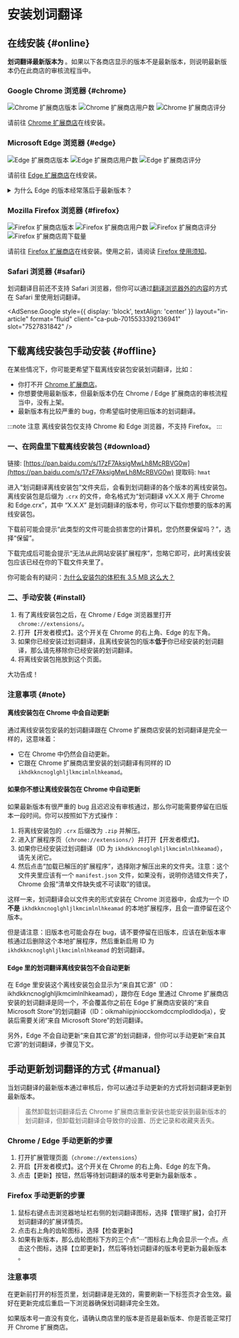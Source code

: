 
# 安装划词翻译

## 在线安装 {#online}

**划词翻译最新版本为 <LatestVersion />**。如果以下各商店显示的版本不是最新版本，则说明最新版本仍在此商店的审核流程当中。

### Google Chrome 浏览器 {#chrome}

![Chrome 扩展商店版本](https://img.shields.io/chrome-web-store/v/ikhdkkncnoglghljlkmcimlnlhkeamad.svg?style=flat-square&label=版本)
![Chrome 扩展商店用户数](https://img.shields.io/chrome-web-store/d/ikhdkkncnoglghljlkmcimlnlhkeamad.svg?style=flat-square&label=用户数高于)
![Chrome 扩展商店评分](https://img.shields.io/chrome-web-store/rating/ikhdkkncnoglghljlkmcimlnlhkeamad?style=flat-square&label=评分)

请前往 [Chrome 扩展商店](https://chrome.google.com/webstore/detail/ikhdkkncnoglghljlkmcimlnlhkeamad)在线安装。

### Microsoft Edge 浏览器 {#edge}

![Edge 扩展商店版本](https://img.shields.io/static/v1?label=版本&message=v8.5.5&color=informational&style=flat-square)
![Edge 扩展商店用户数](https://img.shields.io/static/v1?label=用户数高于&message=80k&color=informational&style=flat-square)
![Edge 扩展商店评分](https://img.shields.io/static/v1?label=评分&message=4.7/5&color=success&style=flat-square)

请前往 [Edge 扩展商店](https://microsoftedge.microsoft.com/addons/detail/oikmahiipjniocckomdccmplodldodja)在线安装。

<details>
  <summary>为什么 Edge 的版本经常落后于最新版本？</summary>
  Edge 扩展商店需要 10 个工作日左右的审核时间，所以 Edge 扩展商店的版本经常比最新版本要落后，你可以用
  Edge 浏览器从 Chrome 扩展商店里安装最新版本，或者通过下面的离线安装包的方式安装。
</details>

### Mozilla Firefox 浏览器 {#firefox}

![Firefox 扩展商店版本](https://img.shields.io/amo/v/hcfy?style=flat-square&label=版本)
![Firefox 扩展商店用户数](https://img.shields.io/amo/users/hcfy?style=flat-square&label=用户数高于)
![Firefox 扩展商店评分](https://img.shields.io/amo/rating/hcfy?style=flat-square&label=评分)
![Firefox 扩展商店周下载量](https://img.shields.io/amo/dw/hcfy?style=flat-square&label=周下载量)

请前往 [Firefox 扩展商店](https://addons.mozilla.org/zh-CN/firefox/addon/hcfy/)在线安装。使用之前，请阅读 [Firefox 使用须知](guides/firefox.mdx)。

### Safari 浏览器 {#safari}

划词翻译目前还不支持 Safari 浏览器，但你可以通过[翻译浏览器外的内容](guides/extra.mdx)的方式在 Safari 里使用划词翻译。

<AdSense.Google
  style={{ display: 'block', textAlign: 'center' }}
  layout="in-article"
  format="fluid"
  client="ca-pub-7015533392136941"
  slot="7527831842"
/>

## 下载离线安装包手动安装 {#offline}

在某些情况下，你可能更希望下载离线安装包安装划词翻译，比如：

- 你打不开 [Chrome 扩展商店](https://chrome.google.com/webstore/detail/ikhdkkncnoglghljlkmcimlnlhkeamad)。
- 你想要使用最新版本，但最新版本仍在 Chrome / Edge 扩展商店的审核流程当中，没有上架。
- 最新版本有比较严重的 bug，你希望临时使用旧版本的划词翻译。

:::note 注意
离线安装包仅支持 Chrome 和 Edge 浏览器，不支持 Firefox。
:::

### 一、在网盘里下载离线安装包 {#download}

链接: [https://pan.baidu.com/s/17zF7AksigMwLh8McRBVG0w](https://pan.baidu.com/s/17zF7AksigMwLh8McRBVG0w)
提取码: `hmat`

进入“划词翻译离线安装包”文件夹后，会看到划词翻译的各个版本的离线安装包。离线安装包是后缀为 `.crx` 的文件，命名格式为“划词翻译 vX.X.X 用于 Chrome 和 Edge.crx”，其中 “X.X.X” 是划词翻译的版本号，你可以下载你想要的版本的离线安装包。

下载前可能会提示“此类型的文件可能会损害您的计算机，您仍然要保留吗？”，选择“保留”。

下载完成后可能会提示“无法从此网站安装扩展程序”，忽略它即可，此时离线安装包应该已经在你的下载文件夹里了。

你可能会有的疑问：[为什么安装包的体积有 3.5 MB 这么大？](faq.mdx#fat)

### 二、手动安装 {#install}

1. 有了离线安装包之后，在 Chrome / Edge 浏览器里打开 `chrome://extensions/`。
2. 打开【开发者模式】。这个开关在 Chrome 的右上角、Edge 的左下角。
3. 如果你已经安装过划词翻译，且离线安装包的版本**低于**你已经安装的划词翻译，那么请先移除你已经安装的划词翻译。
4. 将离线安装包拖放到这个页面。

大功告成！

### 注意事项 {#note}

#### 离线安装包在 Chrome 中会自动更新

通过离线安装包安装的划词翻译跟在 Chrome 扩展商店安装的划词翻译是完全一样的，这意味着：

- 它在 Chrome 中仍然会自动更新。
- 它跟在 Chrome 扩展商店里安装的划词翻译有同样的 ID `ikhdkkncnoglghljlkmcimlnlhkeamad`。

#### 如果你不想让离线安装包在 Chrome 中自动更新

如果最新版本有很严重的 bug 且迟迟没有审核通过，那么你可能需要停留在旧版本一段时间。你可以按照如下方式操作：

1. 将离线安装包的 `.crx` 后缀改为 `.zip` 并解压。
2. 进入扩展程序页（`chrome://extensions/`）并打开【开发者模式】。
3. 如果你已经安装过划词翻译（ID 为 `ikhdkkncnoglghljlkmcimlnlhkeamad`），请先关闭它。
4. 然后点击“加载已解压的扩展程序”，选择刚才解压出来的文件夹。注意：这个文件夹里应该有一个 `manifest.json` 文件，如果没有，说明你选错文件夹了，Chrome 会报“清单文件缺失或不可读取”的错误。

这样一来，划词翻译会以文件夹的形式安装在 Chrome 浏览器中，会成为一个 ID **不是** `ikhdkkncnoglghljlkmcimlnlhkeamad` 的本地扩展程序，且会一直停留在这个版本。

但是请注意：旧版本也可能会存在 bug，请不要停留在旧版本，应该在新版本审核通过后删除这个本地扩展程序，然后重新启用 ID 为 `ikhdkkncnoglghljlkmcimlnlhkeamad` 的划词翻译。

#### Edge 里的划词翻译离线安装包不会自动更新

在 Edge 里安装这个离线安装包会显示为“来自其它源”（ID：ikhdkkncnoglghljlkmcimlnlhkeamad），跟你在 Edge 里通过 Chrome 扩展商店安装的划词翻译是同一个，不会覆盖你之前在 Edge 扩展商店安装的“来自 Microsoft Store”的划词翻译（ID：oikmahiipjniocckomdccmplodldodja），安装后需要关闭“来自 Microsoft Store”的划词翻译。

另外，Edge 不会自动更新“来自其它源”的划词翻译，但你可以手动更新“来自其它源”的划词翻译，步骤见下文。

## 手动更新划词翻译的方式 {#manual}

当划词翻译的最新版本通过审核后，你可以通过手动更新的方式将划词翻译更新到最新版本。

> 虽然卸载划词翻译后去 Chrome 扩展商店重新安装也能安装到最新版本的划词翻译，但卸载划词翻译会导致你的设置、历史记录和收藏夹丢失。

### Chrome / Edge 手动更新的步骤

1. 打开扩展管理页面（`chrome://extensions`）
2. 开启【开发者模式】。这个开关在 Chrome 的右上角、Edge 的左下角。
3. 点击【更新】按钮，然后等待划词翻译的版本号更新为最新版本 <LatestVersion />。

### Firefox 手动更新的步骤

1. 鼠标右键点击浏览器地址栏右侧的划词翻译图标，选择【管理扩展】，会打开划词翻译的扩展详情页。
2. 点击右上角的齿轮图标，选择【检查更新】
3. 如果有新版本，那么齿轮图标下方的三个点“···”图标右上角会显示一个点。点击这个图标，选择【立即更新】，然后等待划词翻译的版本号更新为最新版本 <LatestVersion />。

### 注意事项

在更新前打开的标签页里，划词翻译是无效的，需要刷新一下标签页才会生效。最好在更新完成后重启一下浏览器确保划词翻译完全生效。

如果版本号一直没有变化，请确认商店里的版本是否是最新版本、你是否能正常打开 Chrome 扩展商店。
